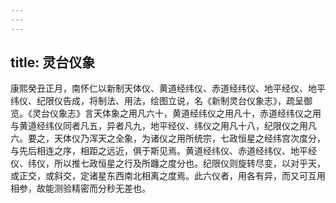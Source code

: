 ```yaml
---
---
---
```

title: 灵台仪象
---



康熙癸丑正月，南怀仁以新制天体仪、黄道经纬仪、赤道经纬仪、地平经仪、地平纬仪、纪限仪告成，将制法、用法，绘图立说，名《新制灵台仪象志》，疏呈御览。《灵台仪象志》言天体象之用凡六十，黄道经纬仪之用凡十，赤道经纬仪之用与黄道经纬仪同者凡五，异者凡九，地平经仪、纬仪之用凡十八，纪限仪之用凡六。要之，天体仪乃浑天之全象，为诸仪之用所统宗，七政恒星之经纬宫次度分，与先后相连之序，相距之远近，俱于斯见焉。黄道经纬仪、赤道经纬仪、地平经仪、纬仪，所以推七政恒星之行及所躔之度分也。纪限仪则旋转尽变，以对乎天，或正交，或斜交，定诸星东西南北相离之度焉。此六仪者，用各有异，而又可互用相参，故能测验精密而分秒无差也。